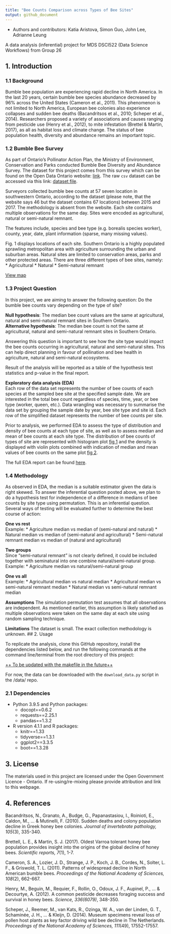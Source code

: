 ```yaml
---
title: "Bee Counts Comparison across Types of Bee Sites"
output: github_document
---
```


-   Authors and contributors: Katia Aristova, Simon Guo, John Lee, Adrianne Leung

A data analysis (inferential) project for MDS DSCI522 (Data Science Workflows) from Group 26

## 1. Introduction

### 1.1 Background

Bumble bee population are experiencing rapid decline in North America. In the last 20 years, certain bumble bee species abundance decreased by 96% across the United States (Cameron et al., 2011). This phenomenon is not limited to North America, European bee colonies also experience collapses and sudden bee deaths (Bacandritsos et al., 2010; Scheper et al., 2014). Researchers proposed a variety of associations and causes ranging from pesticide use (Henry et al., 2012), to mite infestation (Brettel & Martin, 2017), as all as habitat loss and climate change. The status of bee population health, diversity and abundance remains an important topic.

### 1.2 Bumble Bee Survey

As part of Ontario's Pollinator Action Plan, the Ministry of Environment, Conservation and Parks conducted Bumble Bee Diversity and Abundance Survey. The dataset for this project comes from this survey which can be found on the Open Data Ontario website:
[link](https://data.ontario.ca/dataset/bumble-bee-diversity-and-abundance-survey "Bumble Bee Diversity and Abundance Survey"). The raw `csv` dataset can be accessed via this link: [dataset file](https://files.ontario.ca/moe_mapping/downloads/4Other/PHAP/Bumble_Bee_Public_Data.csv "Bumble Bee Public Data").

Surveyors collected bumble bee counts at 57 seven location in southwestern Ontario, according to the dataset (please note, that the website says 46 but the dataset contains 67 locations) between 2015 and 2017. The methodology is absent from the website. Each site contains multiple observations for the same day. Sites were encoded as agricultural, natural or semi-natural remnant. 

The features include, species and bee type (e.g. borealis species worker), county, year, date, plant information (sparse, many missing values).

Fig. 1 displays locations of each site. Southern Ontario is a highly populated sprawling metropolitan area with agriculture surrounding the urban and suburban areas. Natural sites are limited to conservation areas, parks and other protected areas. There are three different types of bee sites, namely:
* Agricultural
* Natural
* Semi-natural remnant

[View map](http://www.moegisportal.ca/agol/AccessibleViewer/index.html?appid=e38703b018ff4e3ca09f2878879a4e34)

### 1.3 Project Question 
In this project, we are aiming to answer the following question: 
Do the bumble bee counts vary depending on the type of site?

**Null hypothesis**: The median bee count values are the same at agricultural, natural and semi-natural remnant sites in Southern Ontario.  
**Alternative hypothesis**: The median bee count is not the same at agricultural, natural and semi-natural remnant sites in Southern Ontario.  

Answering this question is important to see how the site type would impact the bee counts occurring in agricultural, natural and semi-natural sites. This can help direct planning in favour of pollination and bee health in agriculture, natural and semi-natural ecosystems.

Result of the analysis will be reported as a table of the hypothesis test statistics and p-value in the final report.

**Exploratory data analysis (EDA)**  
Each row of the data set represents the number of bee counts of each species at the sampled bee site at the specified sample date. We are interested in the total bee count regardless of species, time, year, or bee type (worker, queen, etc.). Data wrangling was necessary to summarise the data set by grouping the sample date by year, bee site type and site id. Each row of the simplified dataset represents the number of bee counts per site.

Prior to analysis, we performed EDA to assess the type of distribution and density of bee counts at each type of site, as well as to assess median and mean of bee counts at each site type. The distribution of bee counts of types of site are represented with histogram plot [fig 1](https://github.com/UBC-MDS/DSCI_522_Bee_Count_Comparison_Group_26/blob/main/src/figures/bee_df_hist.png) and the density is displayed with violin plots combined with indication of median and mean values of bee counts on the same plot [fig 2](https://github.com/UBC-MDS/DSCI_522_Bee_Count_Comparison_Group_26/blob/main/src/figures/bee_df_violin.png).

The full EDA report can be found
[here](https://github.com/UBC-MDS/DSCI_522_Bee_Count_Comparison_Group_26/blob/main/src/eda_bee.md "Exploratory data analysis report").

### 1.4 Methodology
As observed in EDA, the median is a suitable estimator given the data is right skewed. To answer the inferential question posted above, we plan to do a hypothesis test for independence of a
difference in medians of bee counts by site type using permutation. This is an inferential question. Several ways of testing will be evaluated further to determine the best course of action:

**One vs rest**  
Example:
* Agriculture median vs median of (semi-natural and natural)
* Natural median vs median of (semi-natural and agricultural)
* Semi-natural remnant median vs median of (natural and agricultural)

**Two groups**  
Since "semi-natural remnant" is not clearly defined, it could be included together with seminatural into one combine natural/semi-natural group.  
Example:
* Agriculture median vs natural/semi-natural group

**One vs all**  
Example:
* Agricultural median vs natural median
* Agricultural median vs semi-natural remnant median
* Natural median vs semi-natural remnant median

**Assumptions**
The simulation permutation test assumes that all observations are independent. As mentioned earlier, this assumption is likely satisfied as multiple observations were taken on the same day at each site using random sampling technique.

**Limitations**
The dataset is small. The exact collection methodology is unknown.
## 2. Usage

To replicate the analysis, clone this GitHub repository, install the
dependencies listed below, and run the following commands at the command
line/terminal from the root directory of this project:

<u>++ To be updated with the makefile in the future++</u>

For now, the data can be downloaded with the `download_data.py` script in the /data/ repo.

### 2.1 Dependencies

*   Python 3.9.5 and Python packages:
    *   docopt==0.6.2
    *   requests==2.25.1
    *   pandas==1.3.2
*   R version 4.1.1 and R packages:
    *   knitr==1.33
    *   tidyverse==1.3.1
    *   ggplot2==3.3.5
    *   boot==1.3.28

## 3. License

The materials used in this project are licensed under the Open
Government Licence - Ontario. If re-using/re-mixing please provide
attribution and link to this webpage.

## 4. References

Bacandritsos, N., Granato, A., Budge, G., Papanastasiou, I., Roinioti, E., Caldon, M., ... & Mutinelli, F. (2010). Sudden deaths and colony population decline in Greek honey bee colonies. _Journal of invertebrate pathology, 105_(3), 335-340.

Brettell, L. E., & Martin, S. J. (2017). Oldest Varroa tolerant honey bee population provides insight into the origins of the global decline of honey bees. _Scientific reports, 7_(1), 1-7.

Cameron, S. A., Lozier, J. D., Strange, J. P., Koch, J. B., Cordes, N., Solter, L. F., & Griswold, T. L.   (2011). Patterns of widespread decline in North American bumble bees. _Proceedings of the National Academy of Sciences, 108_(2), 662-667.

Henry, M., Beguin, M., Requier, F., Rollin, O., Odoux, J. F., Aupinel, P., ... & Decourtye, A. (2012). A common pesticide decreases foraging success and survival in honey bees. _Science, 336(6079)_, 348-350.

Scheper, J., Reemer, M., van Kats, R., Ozinga, W. A., van der Linden, G. T., Schaminée, J. H., ... & Kleijn, D. (2014). Museum specimens reveal loss of pollen host plants as key factor driving wild bee decline in The Netherlands. _Proceedings of the National Academy of Sciences, 111_(49), 17552-17557.

